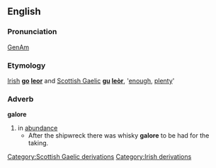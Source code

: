 ==English==
===Pronunciation===
[[w:General American|GenAm]] {{IPA|[g&#601;&#712;lo&#633;]}}

===Etymology===
[[Irish]] '''[[go]] [[leor]]''' and [[Scottish Gaelic]] '''[[gu]] [[leòr]]''', '[[enough]], [[plenty]]'

===Adverb===
'''galore'''
# in [[abundance]]
#* After the shipwreck there was whisky '''galore''' to be had for the taking.

[[Category:Scottish Gaelic derivations]]
[[Category:Irish derivations]]